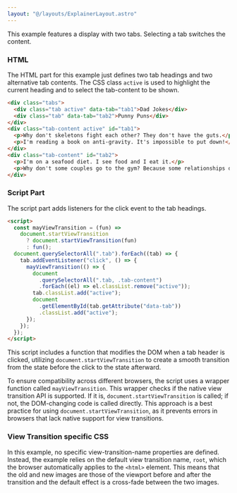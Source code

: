 ```yaml
---
layout: "@/layouts/ExplainerLayout.astro"
---
```



This example features a display with two tabs. Selecting a tab switches the content.

### HTML

The HTML part for this example just defines two tab headings and two alternative tab contents. The CSS class `active` is used to highlight the current heading and to select the tab-content to be shown.

```html
<div class="tabs">
  <div class="tab active" data-tab="tab1">Dad Jokes</div>
  <div class="tab" data-tab="tab2">Punny Puns</div>
</div>
<div class="tab-content active" id="tab1">
  <p>Why don't skeletons fight each other? They don't have the guts.</p>
  <p>I'm reading a book on anti-gravity. It's impossible to put down!</p>
</div>
<div class="tab-content" id="tab2">
  <p>I'm on a seafood diet. I see food and I eat it.</p>
  <p>Why don't some couples go to the gym? Because some relationships don't work out.</p>
</div>
```

### Script Part

The script part adds listeners for the click event to the tab headings.

```html
<script>
  const mayViewTransition = (fun) =>
    document.startViewTransition
      ? document.startViewTransition(fun)
      : fun();
  document.querySelectorAll(".tab").forEach((tab) => {
    tab.addEventListener("click", () => {
      mayViewTransition(() => {
        document
          .querySelectorAll(".tab, .tab-content")
          .forEach((el) => el.classList.remove("active"));
        tab.classList.add("active");
        document
          .getElementById(tab.getAttribute("data-tab"))
          .classList.add("active");
      });
    });
  });
</script>
```
This script includes a function that modifies the DOM when a tab header is clicked, utilizing `document.startViewTransition` to create a smooth transition from the state before the click to the state afterward.

To ensure compatibility across different browsers, the script uses a wrapper function called `mayViewTransition`. This wrapper checks if the native view transition API is supported. If it is, `document.startViewTransition` is called; if not, the DOM-changing code is called directly. This approach is a best practice for using `document.startViewTransition`, as it prevents errors in browsers that lack native support for view transitions.

### View Transition specific CSS
In this example, no specific view-transition-name properties are defined. Instead, the example relies on the default view transition name, `root`, which the browser automatically applies to the `<html>` element. This means that the old and new images are those of the viewport before and after the transition and the default effect is a cross-fade between the two images.